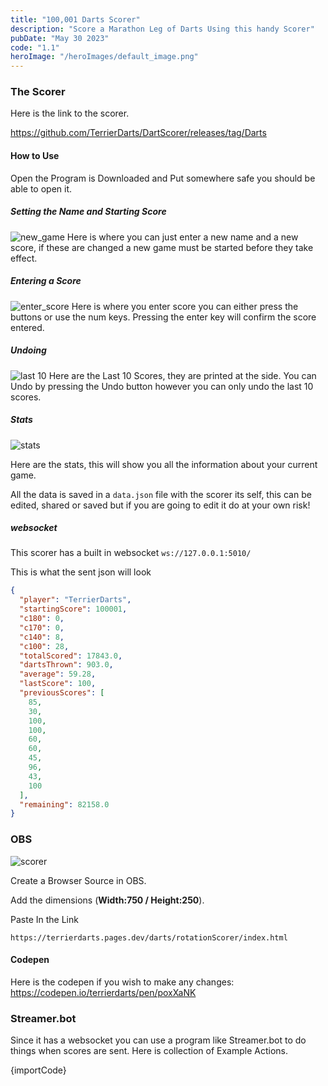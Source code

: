 ```yaml
---
title: "100,001 Darts Scorer"
description: "Score a Marathon Leg of Darts Using this handy Scorer"
pubDate: "May 30 2023"
code: "1.1"
heroImage: "/heroImages/default_image.png"
---
```


### The Scorer

Here is the link to the scorer.

https://github.com/TerrierDarts/DartScorer/releases/tag/Darts

#### How to Use

Open the Program is Downloaded and Put somewhere safe you should be able to open it.

##### Setting the Name and Starting Score
![new_game](/darts/new_game.png)
Here is where you can just enter a new name and a new score, if these are changed a new game must be started before they take effect.

##### Entering a Score
![enter_score](/darts/enter_score.png)
Here is where you enter score you can either press the buttons or use the num keys. Pressing the enter key will confirm the score entered.

##### Undoing
![last 10](/darts/last_10_scores.png)
Here are the Last 10 Scores, they are printed at the side. You can Undo by pressing the Undo button however you can only undo the last 10 scores.

##### Stats
![stats](/darts/stats.png)

Here are the stats, this will show you all the information about your current game.

All the data is saved in a `data.json` file with the scorer its self, this can be edited, shared or saved but if you are going to edit it do at your own risk!

##### websocket

This scorer has a built in websocket `ws://127.0.0.1:5010/` 

This is what the sent json will look 

```json
{
  "player": "TerrierDarts",
  "startingScore": 100001,
  "c180": 0,
  "c170": 0,
  "c140": 8,
  "c100": 28,
  "totalScored": 17843.0,
  "dartsThrown": 903.0,
  "average": 59.28,
  "lastScore": 100,
  "previousScores": [
    85,
    30,
    100,
    100,
    60,
    60,
    45,
    96,
    43,
    100
  ],
  "remaining": 82158.0
}
```


### OBS


![scorer](/darts/rotation_scorer.png)

Create a Browser Source in OBS.

Add the dimensions (**Width:750 / Height:250**).

Paste In the Link

```
https://terrierdarts.pages.dev/darts/rotationScorer/index.html
```

#### Codepen
Here is the codepen if you wish to make any changes: https://codepen.io/terrierdarts/pen/poxXaNK



### Streamer.bot

Since it has a websocket you can use a program like Streamer.bot to do things when scores are sent.
Here is collection of Example Actions.

<CopyButton>
{importCode}
</CopyButton>


